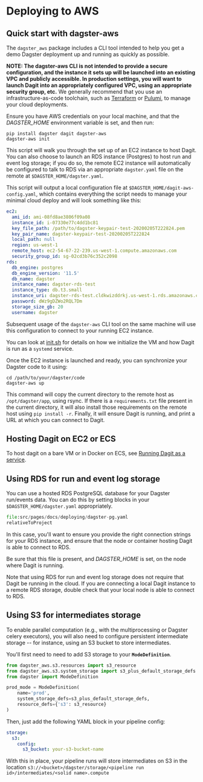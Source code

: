 # Deploying to AWS

## Quick start with dagster-aws

The `dagster_aws` package includes a CLI tool intended to help you get a
demo Dagster deployment up and running as quickly as possible.

**NOTE: The dagster-aws CLI is not intended to provide a secure
configuration, and the instance it sets up will be launched into an
existing VPC and publicly accessible. In production settings, you will
want to launch Dagit into an appropriately configured VPC, using an
appropriate security group, etc.** We generally recommend that you use
an infrastructure-as-code toolchain, such as
[Terraform](https://www.terraform.io/) or
[Pulumi](https://www.pulumi.com/), to manage your cloud deployments.

Ensure you have AWS credentials on your local machine, and that the
_DAGSTER_HOME_ environment variable is set, and then run:

```shell
pip install dagster dagit dagster-aws
dagster-aws init
```

This script will walk you through the set up of an EC2 instance to host
Dagit. You can also choose to launch an RDS instance (Postgres) to host
run and event log storage; if you do so, the remote EC2 instance will
automatically be configured to talk to RDS via an appropriate
`dagster.yaml` file on the remote at `$DAGSTER_HOME/dagster.yaml`.

This script will output a local configuration file at
`$DAGSTER_HOME/dagit-aws-config.yaml`, which contains everything the
script needs to manage your minimal cloud deploy and will look something
like this:

```yaml
ec2:
  ami_id: ami-08fd8ae3806f09a08
  instance_id: i-07330e77c4dd1bc81
  key_file_path: /path/to/dagster-keypair-test-20200205T222824.pem
  key_pair_name: dagster-keypair-test-20200205T222824
  local_path: null
  region: us-west-1
  remote_host: ec2-54-67-22-239.us-west-1.compute.amazonaws.com
  security_group_id: sg-02cd3b76c352c2098
rds:
  db_engine: postgres
  db_engine_version: '11.5'
  db_name: dagster
  instance_name: dagster-rds-test
  instance_type: db.t3.small
  instance_uri: dagster-rds-test.cldkwizddrkj.us-west-1.rds.amazonaws.com
  password: dWz9gDZWo2RQL7Dm
  storage_size_gb: 20
  username: dagster
```

Subsequent usage of the `dagster-aws` CLI tool on the same machine will
use this configuration to connect to your running EC2 instance.

You can look at
[init.sh](https://github.com/dagster-io/dagster/blob/master/python_modules/libraries/dagster-aws/dagster_aws/cli/shell/init.sh)
for details on how we initialize the VM and how Dagit is run as a
`systemd` service.

Once the EC2 instance is launched and ready, you can synchronize your
Dagster code to it using:

```shell
cd /path/to/your/dagster/code
dagster-aws up
```

This command will copy the current directory to the remote host as
`/opt/dagster/app`, using rsync. If there is a `requirements.txt` file
present in the current directory, it will also install those
requirements on the remote host using `pip install -r`. Finally, it will
ensure Dagit is running, and print a URL at which you can connect to
Dagit.

## Hosting Dagit on EC2 or ECS

To host dagit on a bare VM or in Docker on ECS, see [Running Dagit as a
service](/docs/deploying/local).

## Using RDS for run and event log storage

You can use a hosted RDS PostgreSQL database for your Dagster run/events
data. You can do this by setting blocks in your
`$DAGSTER_HOME/dagster.yaml` appropriately.

```python literalinclude caption=dagster.yaml
file:src/pages/docs/deploying/dagster-pg.yaml
relativeToProject
```

In this case, you'll want to ensure you provide the right connection
strings for your RDS instance, and ensure that the node or container
hosting Dagit is able to connect to RDS.

Be sure that this file is present, and _DAGSTER_HOME_ is
set, on the node where Dagit is running.

Note that using RDS for run and event log storage does not require that
Dagit be running in the cloud. If you are connecting a local Dagit
instance to a remote RDS storage, double check that your local node is
able to connect to RDS.

## Using S3 for intermediates storage

To enable parallel computation (e.g., with the multiprocessing or
Dagster celery executors), you will also need to configure persistent
intermediate storage -- for instance, using an S3 bucket to store
intermediates.

You'll first need to need to add S3 storage to your **`ModeDefinition`**.

```python
from dagster_aws.s3.resources import s3_resource
from dagster_aws.s3.system_storage import s3_plus_default_storage_defs
from dagster import ModeDefinition

prod_mode = ModeDefinition(
    name='prod',
    system_storage_defs=s3_plus_default_storage_defs,
    resource_defs={'s3': s3_resource}
)
```

Then, just add the following YAML block in your pipeline config:

```yaml
storage:
  s3:
    config:
      s3_bucket: your-s3-bucket-name
```

With this in place, your pipeline runs will store intermediates on S3 in
the location
`s3://<bucket>/dagster/storage/<pipeline run id>/intermediates/<solid name>.compute`
